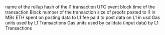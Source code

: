 <ParamField path="name">
name of the rollup
</ParamField>
<ParamField path="hash">
hash of the l1 transaction
</ParamField>
<ParamField path="block_time">
UTC event block time of the transaction
</ParamField>
<ParamField path="block_number">
Block number of the transaction
</ParamField>
<ParamField path="proof_size_mb">
size of proofs posted to l1 in MBs
</ParamField>
<ParamField path="gas_spent">
ETH spent on posting data to L1
</ParamField>
<ParamField path="gas_spent_usd">
fee paid to post data on L1 in usd
</ParamField>
<ParamField path="gas_used">
Gas units used by L1 Transactions
</ParamField>
<ParamField path="calldata_gas_used">
Gas units used by calldata (input data) by L1 Transactions
</ParamField>
